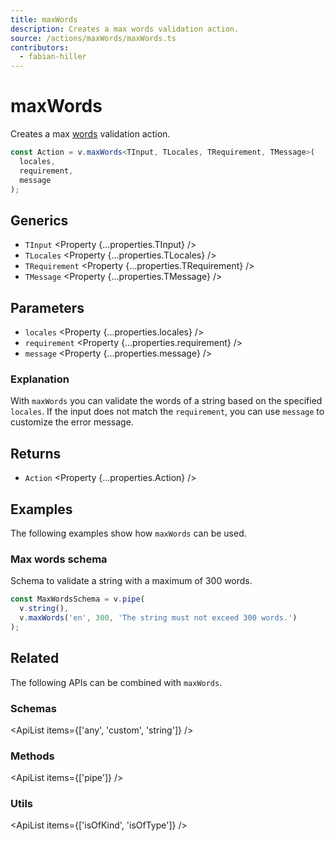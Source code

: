 ```yaml
---
title: maxWords
description: Creates a max words validation action.
source: /actions/maxWords/maxWords.ts
contributors:
  - fabian-hiller
---
```



# maxWords

Creates a max [words](https://en.wikipedia.org/wiki/Word) validation action.

```ts
const Action = v.maxWords<TInput, TLocales, TRequirement, TMessage>(
  locales,
  requirement,
  message
);
```

## Generics

- `TInput` <Property {...properties.TInput} />
- `TLocales` <Property {...properties.TLocales} />
- `TRequirement` <Property {...properties.TRequirement} />
- `TMessage` <Property {...properties.TMessage} />

## Parameters

- `locales` <Property {...properties.locales} />
- `requirement` <Property {...properties.requirement} />
- `message` <Property {...properties.message} />

### Explanation

With `maxWords` you can validate the words of a string based on the specified `locales`. If the input does not match the `requirement`, you can use `message` to customize the error message.

## Returns

- `Action` <Property {...properties.Action} />

## Examples

The following examples show how `maxWords` can be used.

### Max words schema

Schema to validate a string with a maximum of 300 words.

```ts
const MaxWordsSchema = v.pipe(
  v.string(),
  v.maxWords('en', 300, 'The string must not exceed 300 words.')
);
```

## Related

The following APIs can be combined with `maxWords`.

### Schemas

<ApiList items={['any', 'custom', 'string']} />

### Methods

<ApiList items={['pipe']} />

### Utils

<ApiList items={['isOfKind', 'isOfType']} />
